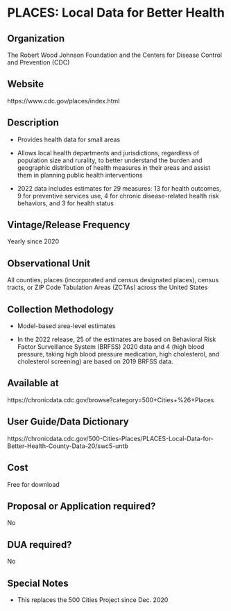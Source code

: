 \mainmatter

<!-- Generated by generateRmd.R; do not edit by hand  -->

# PLACES: Local Data for Better Health

## Organization
The Robert Wood Johnson Foundation and the Centers for Disease Control and Prevention (CDC)

## Website
https://www.cdc.gov/places/index.html

## Description
* Provides health data for small areas
* Allows local health departments and jurisdictions, regardless of population size and rurality, to better understand the burden and geographic distribution of health measures in their areas and assist them in planning public health interventions
* 2022 data includes estimates for 29 measures: 13 for health outcomes, 9 for preventive services use, 4 for chronic disease-related health risk behaviors, and 3 for health status

## Vintage/Release Frequency
Yearly since 2020

## Observational Unit
All counties, places (incorporated and census designated places), census tracts, or ZIP Code Tabulation Areas (ZCTAs) across the United States

## Collection Methodology
* Model-based area-level estimates
* In the 2022 release, 25 of the estimates are based on Behavioral Risk Factor Surveillance System (BRFSS) 2020 data and 4 (high blood pressure, taking high blood pressure medication, high cholesterol, and cholesterol screening) are based on 2019 BRFSS data.

## Available at
https://chronicdata.cdc.gov/browse?category=500+Cities+%26+Places

## User Guide/Data Dictionary
https://chronicdata.cdc.gov/500-Cities-Places/PLACES-Local-Data-for-Better-Health-County-Data-20/swc5-untb

## Cost
Free for download

## Proposal or Application required?
No

## DUA required?
No

## Special Notes
* This replaces the 500 Cities Project since Dec. 2020

